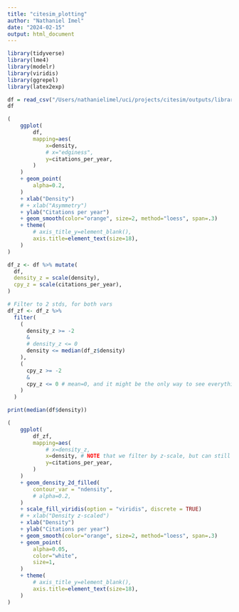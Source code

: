 ```yaml
---
title: "citesim_plotting"
author: "Nathaniel Imel"
date: "2024-02-15"
output: html_document
---
```



```r
library(tidyverse)
library(lme4)
library(modelr)
library(viridis)
library(ggrepel)
library(latex2exp)
```


```r
df = read_csv("/Users/nathanielimel/uci/projects/citesim/outputs/librarian=S2/vectorizer=Word2Vec/center=hafenLowredshiftLymanLimit2017/all_data.csv")
df
```

```r


(
    ggplot(
        df,
        mapping=aes(
            x=density, 
            # x="edginess",
            y=citations_per_year,
        )
    )
    + geom_point(
        alpha=0.2,
    )
    + xlab("Density")
    # + xlab("Asymmetry")
    + ylab("Citations per year")
    + geom_smooth(color="orange", size=2, method="loess", span=.3)
    + theme(
        # axis_title_y=element_blank(),
        axis.title=element_text(size=18),
    )
)

```


```r

df_z <- df %>% mutate(
  df,
  density_z = scale(density),
  cpy_z = scale(citations_per_year),
)

# Filter to 2 stds, for both vars
df_zf <- df_z %>% 
  filter(
    (
      density_z >= -2
      & 
      # density_z <= 0
      density <= median(df_z$density)
    ),
    (
      cpy_z >= -2
      &
      cpy_z <= 0 # mean=0, and it might be the only way to see everything. But it also might exclude things; unfortunately this might need to be outsourced to a config and plots tweaked.
    ) 
  )

print(median(df$density))
```


```r

(
    ggplot(
        df_zf,
        mapping=aes(
            # x=density_z, 
            x=density, # NOTE that we filter by z-scale, but can still plot the orig values.
            y=citations_per_year,
        )
    )
    + geom_density_2d_filled(
        contour_var = "ndensity",
        # alpha=0.2,
    )
    + scale_fill_viridis(option = "viridis", discrete = TRUE)
    # + xlab("Density z-scaled")
    + xlab("Density")
    + ylab("Citations per year")
    + geom_smooth(color="orange", size=2, method="loess", span=.3)
    + geom_point(
        alpha=0.05,
        color="white",
        size=1,
    )    
    + theme(
        # axis_title_y=element_blank(),
        axis.title=element_text(size=18),
    )
)

```